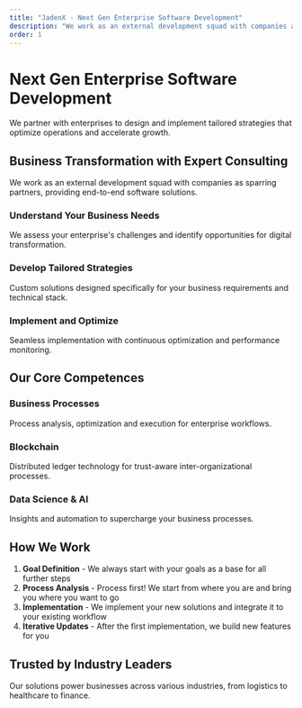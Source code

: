 ```yaml
---
title: "JadenX - Next Gen Enterprise Software Development"
description: "We work as an external development squad with companies as sparring partners."
order: 1
---
```


# Next Gen Enterprise Software Development

We partner with enterprises to design and implement tailored strategies that optimize operations and accelerate growth.

## Business Transformation with Expert Consulting

We work as an external development squad with companies as sparring partners, providing end-to-end software solutions.

### Understand Your Business Needs

We assess your enterprise's challenges and identify opportunities for digital transformation.

### Develop Tailored Strategies

Custom solutions designed specifically for your business requirements and technical stack.

### Implement and Optimize

Seamless implementation with continuous optimization and performance monitoring.

## Our Core Competences

### Business Processes

Process analysis, optimization and execution for enterprise workflows.

### Blockchain

Distributed ledger technology for trust-aware inter-organizational processes.

### Data Science & AI

Insights and automation to supercharge your business processes.

## How We Work

1. **Goal Definition** - We always start with your goals as a base for all further steps
2. **Process Analysis** - Process first! We start from where you are and bring you where you want to go
3. **Implementation** - We implement your new solutions and integrate it to your existing workflow
4. **Iterative Updates** - After the first implementation, we build new features for you

## Trusted by Industry Leaders

Our solutions power businesses across various industries, from logistics to healthcare to finance.
